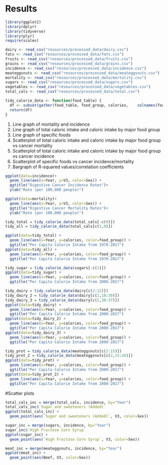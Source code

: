 # Results

```r
library(ggplot2)
library(dplyr)
library(tidyverse)
library(plyr)
require(scales)
```

```r
dairy <- read_csv("resources/processed_data/dairy.csv")
fats <- read_csv("resources/processed_data/fats.csv")
fruits <- read_csv("resources/processed_data/fruits.csv")
grains <- read_csv("resources/processed_data/grains.csv")
incidence <- read_csv("resources/processed_data/incidence.csv")
meateggsnuts <- read_csv("resources/processed_data/meateggsnuts.csv")
mortality <- read_csv("resources/processed_data/mortality.csv")
sugars <- read_csv("resources/processed_data/sugars.csv")
vegetables <- read_csv("resources/processed_data/vegetables.csv")
total_cals <- read_csv("resources/processed_data/total.csv")

tidy_calorie_data <- function(food_table) {
  df <- subset(gather(food_table, food_group, calories,    colnames(food_table), -Year), Year > 2000)
  return(df)
}
```

1. Line graph of mortality and incidence
2. Line graph of total caloric intake and caloric intake by major food group
3. Line graph of specific foods
4. Scatterplot of total caloric intake and caloric intake by major food group vs cancer mortality
5. Scatterplot of total caloric intake and caloric intake by major food group vs cancer incidence
6. Scatterplot of specific foods vs cancer incidence/mortality
6. Bargraph of R-squared values/correlation coefficients

```r
ggplot(data=incidence)+
  geom_line(aes(x=Year, y=V3, color=Sex)) +
  ggtitle("Digestive Cancer Incidence Rates")+
  ylab("Rate (per 100,000 people)")

ggplot(data=mortality)+
  geom_line(aes(x=Year, y=V3, color=Sex)) +
  ggtitle("Digestive Cancer Mortality Rates")+
  ylab("Rate (per 100,000 people)")

```

```r
tidy_total = tidy_calorie_data(total_cals[-c(9)])
tidy_all = tidy_calorie_data(total_cals[c(1,9)])

ggplot(data=tidy_total) +
  geom_line(aes(x=Year, y=calories, color=food_group)) +
  ggtitle("Per Capita Calorie Intake from 1970-2017")
ggplot(data=tidy_all) +
  geom_line(aes(x=Year, y=calories, color=food_group)) +
  ggtitle("Per Capita Calorie Intake from 1970-2017")

```

```r
tidy_sugar = tidy_calorie_data(sugars[-c(1)])
ggplot(data=tidy_sugar) +
  geom_line(aes(x=Year, y=calories, color=food_group)) +
  ggtitle("Per Capita Calorie Intake from 2000-2017")

```
```r
tidy_dairy = tidy_calorie_data(dairy[c(2:12)])
tidy_dairy_2 = tidy_calorie_data(dairy[c(2,18:30)])
tidy_dairy_3 = tidy_calorie_data(dairy[c(2,30:37)])
ggplot(data=tidy_dairy) +
  geom_line(aes(x=Year, y=calories, color=food_group)) +
  ggtitle("Per Capita Calorie Intake from 2000-2017")
ggplot(data=tidy_dairy_2) +
  geom_line(aes(x=Year, y=calories, color=food_group)) +
  ggtitle("Per Capita Calorie Intake from 2000-2017")
ggplot(data=tidy_dairy_3) +
  geom_line(aes(x=Year, y=calories, color=food_group)) +
  ggtitle("Per Capita Calorie Intake from 2000-2017")
```
```r
tidy_prot = tidy_calorie_data(meateggsnuts[c(2:15)])
tidy_prot_2 = tidy_calorie_data(meateggsnuts[c(2,15:26)])
ggplot(data=tidy_prot) +
  geom_line(aes(x=Year, y=calories, color=food_group)) +
  ggtitle("Per Capita Calorie Intake from 2000-2017")
ggplot(data=tidy_prot_2) +
  geom_line(aes(x=Year, y=calories, color=food_group)) +
  ggtitle("Per Capita Calorie Intake from 2000-2017")
```

#Scatter plots
```r
total_cals_inc = merge(total_cals, incidence, by="Year")
total_cals_inc$`Sugar and sweeteners (Added)`
ggplot(total_cals_inc) +
  geom_point(aes(`Sugar and sweeteners (Added)`, V3, color=Sex))

sugar_inc = merge(sugars, incidence, by="Year")
sugar_inc$`High Fructose Corn Syrup`
ggplot(sugar_inc) +
  geom_point(aes(`High Fructose Corn Syrup`, V3, color=Sex))

meat_inc = merge(meateggsnuts, incidence, by="Year")
ggplot(meat_inc) +
  geom_point(aes(Beef, V3, color=Sex))
```


